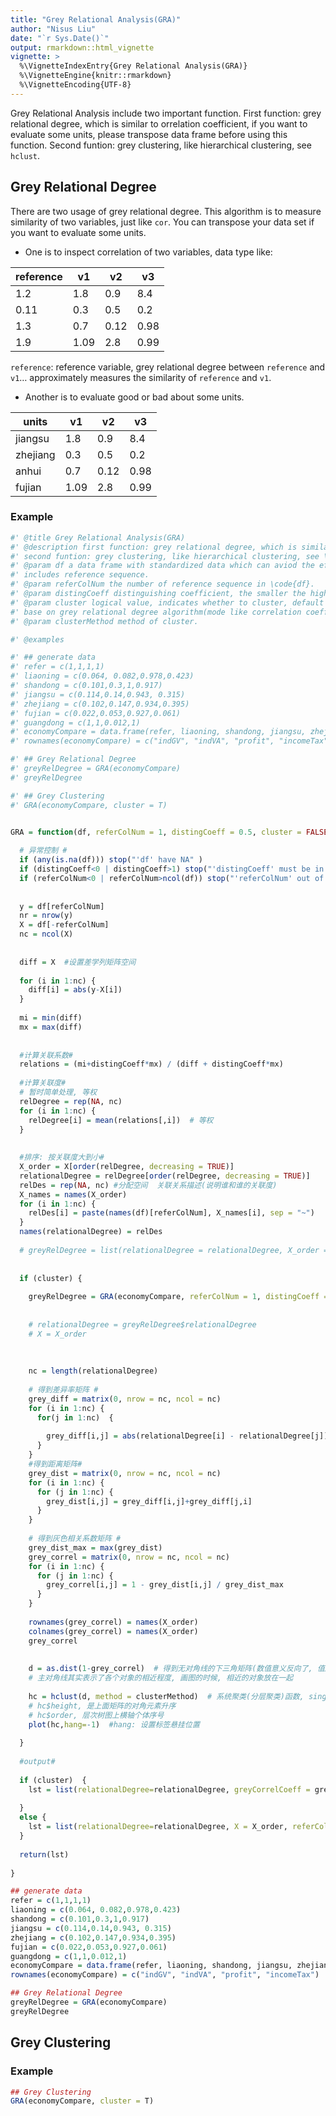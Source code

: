 ```yaml
---
title: "Grey Relational Analysis(GRA)"
author: "Nisus Liu"
date: "`r Sys.Date()`"
output: rmarkdown::html_vignette
vignette: >
  %\VignetteIndexEntry{Grey Relational Analysis(GRA)}
  %\VignetteEngine{knitr::rmarkdown}
  %\VignetteEncoding{UTF-8}
---
```


Grey Relational Analysis include two important function.
First function: grey relational degree, which is similar to orrelation coefficient, if you want to evaluate some units, please transpose data frame before using this function. Second funtion: grey clustering, like hierarchical clustering, see `hclust`.

## Grey Relational Degree

There are two usage of grey relational degree. This algorithm is to measure similarity of two variables, just like `cor`. You can transpose your data set if you want to evaluate some units.

* One is to inspect correlation of two variables, data type like:

| reference | v1 | v2 | v3 |
|-----------|----|----|----|
|    1.2    | 1.8|0.9 | 8.4|
|    0.11   | 0.3|0.5 | 0.2|
|    1.3    | 0.7|0.12|0.98|
|    1.9    |1.09|2.8 |0.99|

`reference`: reference variable, grey relational degree between `reference` and `v1`... approximately measures the similarity of `reference` and `v1`.


* Another is to evaluate good or bad about some units.

| units | v1 | v2 | v3 |
|-----------|----|----|----|
|    jiangsu   | 1.8|0.9 | 8.4|
|    zhejiang   | 0.3|0.5 | 0.2|
|    anhui    | 0.7|0.12|0.98|
|    fujian    |1.09|2.8 |0.99|


### Example

```r

#' @title Grey Relational Analysis(GRA)
#' @description first function: grey relational degree, which is similar to orrelation coefficient, if you want to evaluate some unit, please transpose data frame before using this function.
#' second funtion: grey clustering, like hierarchical clustering, see \code{hclust}.
#' @param df a data frame with standardized data which can aviod the effects of dimensions. Note: it must
#' includes reference sequence.
#' @param referColNum the number of reference sequence in \code{df}.
#' @param distingCoeff distinguishing coefficient, the smaller the higher distinguish.
#' @param cluster logical value, indicates whether to cluster, default is \code{FALSE}. Note: this algorithm clusters by column(most clustering method are by row) because it is
#' base on grey relational degree algorithm(mode like correlation coefficient, not evaluating mode).
#' @param clusterMethod method of cluster.

#' @examples

#' ## generate data
#' refer = c(1,1,1,1)
#' liaoning = c(0.064, 0.082,0.978,0.423)
#' shandong = c(0.101,0.3,1,0.917)
#' jiangsu = c(0.114,0.14,0.943, 0.315)
#' zhejiang = c(0.102,0.147,0.934,0.395)
#' fujian = c(0.022,0.053,0.927,0.061)
#' guangdong = c(1,1,0.012,1)
#' economyCompare = data.frame(refer, liaoning, shandong, jiangsu, zhejiang, fujian, guangdong)
#' rownames(economyCompare) = c("indGV", "indVA", "profit", "incomeTax")

#' ## Grey Relational Degree
#' greyRelDegree = GRA(economyCompare)
#' greyRelDegree

#' ## Grey Clustering
#' GRA(economyCompare, cluster = T)


GRA = function(df, referColNum = 1, distingCoeff = 0.5, cluster = FALSE, clusterMethod = "single")  {
  
  # 异常控制 #
  if (any(is.na(df))) stop("'df' have NA" )
  if (distingCoeff<0 | distingCoeff>1) stop("'distingCoeff' must be in range of [0,1]" )
  if (referColNum<0 | referColNum>ncol(df)) stop("'referColNum' out of range")
  
  
  y = df[referColNum]
  nr = nrow(y)
  X = df[-referColNum]
  nc = ncol(X)
  
  
  diff = X  #设置差学列矩阵空间
  
  for (i in 1:nc) {
    diff[i] = abs(y-X[i])
  }
  
  mi = min(diff)
  mx = max(diff)
  
  
  #计算关联系数#
  relations = (mi+distingCoeff*mx) / (diff + distingCoeff*mx)
  
  #计算关联度#
  # 暂时简单处理, 等权
  relDegree = rep(NA, nc)
  for (i in 1:nc) {
    relDegree[i] = mean(relations[,i])  # 等权
  }
  
  
  #排序: 按关联度大到小#
  X_order = X[order(relDegree, decreasing = TRUE)]
  relationalDegree = relDegree[order(relDegree, decreasing = TRUE)]
  relDes = rep(NA, nc) #分配空间  关联关系描述(说明谁和谁的关联度)
  X_names = names(X_order)
  for (i in 1:nc) {
    relDes[i] = paste(names(df)[referColNum], X_names[i], sep = "~")
  }
  names(relationalDegree) = relDes
  
  # greyRelDegree = list(relationalDegree = relationalDegree, X_order = X_order)
  
  
  if (cluster) {
    
    greyRelDegree = GRA(economyCompare, referColNum = 1, distingCoeff = 0.5)
    
    
    # relationalDegree = greyRelDegree$relationalDegree
    # X = X_order
    
    
    
    nc = length(relationalDegree)
    
    # 得到差异率矩阵 #
    grey_diff = matrix(0, nrow = nc, ncol = nc)
    for (i in 1:nc) {
      for(j in 1:nc)  {
        
        grey_diff[i,j] = abs(relationalDegree[i] - relationalDegree[j]) / relationalDegree[j]
      }
    }
    #得到距离矩阵#
    grey_dist = matrix(0, nrow = nc, ncol = nc)
    for (i in 1:nc) {
      for (j in 1:nc) {
        grey_dist[i,j] = grey_diff[i,j]+grey_diff[j,i]
      }
    }
    
    # 得到灰色相关系数矩阵 #
    grey_dist_max = max(grey_dist)
    grey_correl = matrix(0, nrow = nc, ncol = nc)
    for (i in 1:nc) {
      for (j in 1:nc) {
        grey_correl[i,j] = 1 - grey_dist[i,j] / grey_dist_max
      }
    }
    
    rownames(grey_correl) = names(X_order)
    colnames(grey_correl) = names(X_order)
    grey_correl
    
    
    d = as.dist(1-grey_correl)  # 得到无对角线的下三角矩阵(数值意义反向了, 值越小表示越相关 )
    # 主对角线其实表示了各个对象的相近程度, 画图的时候, 相近的对象放在一起
    
    hc = hclust(d, method = clusterMethod)  # 系统聚类(分层聚类)函数, single: 单一连接(最短距离法/最近邻) 
    # hc$height, 是上面矩阵的对角元素升序
    # hc$order, 层次树图上横轴个体序号
    plot(hc,hang=-1)  #hang: 设置标签悬挂位置
    
  }
  
  #output#
  
  if (cluster)  {
    lst = list(relationalDegree=relationalDegree, greyCorrelCoeff = grey_correl, X = X_order, referColumn = y)
    
  }
  else {
    lst = list(relationalDegree=relationalDegree, X = X_order, referColumn = y)
  }
  
  return(lst)
  
}


```



```r
## generate data
refer = c(1,1,1,1)
liaoning = c(0.064, 0.082,0.978,0.423)
shandong = c(0.101,0.3,1,0.917)
jiangsu = c(0.114,0.14,0.943, 0.315)
zhejiang = c(0.102,0.147,0.934,0.395)
fujian = c(0.022,0.053,0.927,0.061)
guangdong = c(1,1,0.012,1)
economyCompare = data.frame(refer, liaoning, shandong, jiangsu, zhejiang, fujian, guangdong)
rownames(economyCompare) = c("indGV", "indVA", "profit", "incomeTax")

## Grey Relational Degree
greyRelDegree = GRA(economyCompare)
greyRelDegree


```



## Grey Clustering


### Example

```r
## Grey Clustering
GRA(economyCompare, cluster = T)
```


